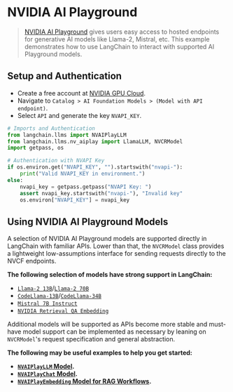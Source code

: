 # NVIDIA AI Playground

> [NVIDIA AI Playground](https://www.nvidia.com/en-us/research/ai-playground/) gives users easy access to hosted endpoints for generative AI models like Llama-2, Mistral, etc. This example demonstrates how to use LangChain to interact with supported AI Playground models.

## Setup and Authentication

- Create a free account at [NVIDIA GPU Cloud](https://catalog.ngc.nvidia.com/).
- Navigate to `Catalog > AI Foundation Models > (Model with API endpoint)`.
- Select `API` and generate the key `NVAPI_KEY`.

```python
# Imports and Authentication
from langchain.llms import NVAIPlayLLM
from langchain.llms.nv_aiplay import LlamaLLM, NVCRModel
import getpass, os

# Authentication with NVAPI Key
if os.environ.get("NVAPI_KEY", "").startswith("nvapi-"):
    print("Valid NVAPI_KEY in environment.")
else:
    nvapi_key = getpass.getpass("NVAPI Key: ")
    assert nvapi_key.startswith("nvapi-"), "Invalid key"
    os.environ["NVAPI_KEY"] = nvapi_key
```

## Using NVIDIA AI Playground Models

A selection of NVIDIA AI Playground models are supported directly in LangChain with familiar APIs. Lower than that, the `NVCRModel` class provides a lightweight low-assumptions interface for sending requests directly to the NVCF endpoints.

**The following selection of models have strong support in LangChain:**
- [`Llama-2 13B`](https://catalog.ngc.nvidia.com/orgs/nvidia/teams/ai-foundation/models/llama2-13b)/[`Llama-2 70B`](https://catalog.ngc.nvidia.com/orgs/nvidia/teams/ai-foundation/models/llama2-70b)
- [`CodeLlama-13B`](https://catalog.ngc.nvidia.com/orgs/nvidia/teams/ai-foundation/models/codellama-13b)/[`CodeLlama-34B`](https://catalog.ngc.nvidia.com/orgs/nvidia/teams/ai-foundation/models/codellama-34b)
- [`Mistral 7B Instruct`](https://catalog.ngc.nvidia.com/orgs/nvidia/teams/ai-foundation/models/mistral-7b-instruct)
- [`NVIDIA Retrieval QA Embedding`](https://catalog.ngc.nvidia.com/orgs/nvidia/teams/ai-foundation/models/nvolve-29k)

Additional models will be supported as APIs become more stable and must-have model support can be implemented as necessary by leaning on `NVCRModel`'s request specification and general abstraction.

**The following may be useful examples to help you get started:**
- **[`NVAIPlayLLM` Model](/docs/integrations/llms/nv_aiplay).**
- **[`NVAIPlayChat` Model](/docs/integrations/chat/nv_aiplay).**
- **[`NVAIPlayEmbedding` Model for RAG Workflows](/docs/integrations/text_embeddings/nv_aiplay).**
